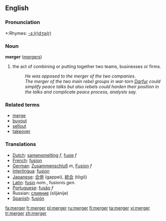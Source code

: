 ==English==

===Pronunciation===
*:Rhymes: [[Rhymes:English:-ɜː(r)dʒə(r)|-ɜː(r)dʒə(r)]]

===Noun===
'''merger''' ([[mergers]])
#the act of combining or putting together two teams, businesses or firms.
#:''He was opposed to the merger of the two companies''.
#:''The merger of the two main rebel groups in war-torn [http://en.wikipedia.org/wiki/Darfur Darfur] could simplify peace talks but also rebels could harden their position in the talks and complicate peace process, analysts say.''

===Related terms===
* [[merge]]
* [[buyout]]
* [[sellout]]
* [[takeover]]

===Translations===
*[[Dutch]]: [[samensmelting]] ''f'', [[fusie]] ''f''
*[[French]]: [[fusion]]
*[[German]]: [[Zusammenschluß]] ''m'', [[Fusion]] ''f''
*[[Interlingua]]: [[fusion]]
*[[Japanese]]: [[合併]] (gappei), [[統合]] (tōgō)
*[[Latin]]: [[fusio]] ''nom.'', fusionis ''gen.''
*[[Portuguese]]: [[fusão]] ''f''
*Russian: [[слияние]] (slijánije) {{n}}
*[[Spanish]]: [[fusión]]

[[fa:merger]]
[[fr:merger]]
[[pl:merger]]
[[ru:merger]]
[[fi:merger]]
[[ta:merger]]
[[vi:merger]]
[[tr:merger]]
[[zh:merger]]